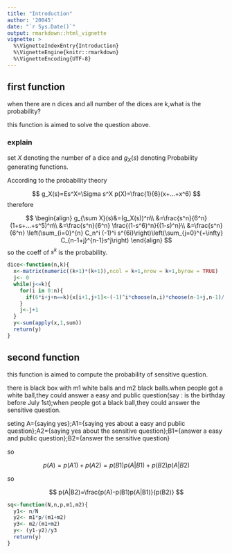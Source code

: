 ```yaml
---
title: "Introduction"
author: '20045'
date: "`r Sys.Date()`"
output: rmarkdown::html_vignette
vignette: >
  %\VignetteIndexEntry{Introduction}
  %\VignetteEngine{knitr::rmarkdown}
  %\VignetteEncoding{UTF-8}
---
```

## first function

when there are n dices and all number of the dices are k,what is the probability?

this function is aimed to solve the question above.

### explain

set $X$ denoting the number of a dice and $g_X(s)$ denoting Probability generating functions.

According to the probability theory

$$
g_X(s)=Es^X=\Sigma s^X p(X)=\frac{1}{6}(x+...+x^6)
$$
therefore

$$
\begin{align}
g_{\sum X}(s)&=(g_X(s))^n\\
&=\frac{s^n}{6^n}(1+s+...+s^5)^n\\
&=\frac{s^n}{6^n} \frac{(1-s^6)^n}{(1-s)^n}\\
&=\frac{s^n}{6^n} \left(\sum_{i=0}^{n} C_n^i (-1)^i s^{6i}\right)\left(\sum_{j=0}^{+\infty} C_{n-1+j}^{n-1}s^j\right)
\end{align}
$$
so the coeff of $s^k$ is the probability.
```r
dice<-function(n,k){
  x<-matrix(numeric((k+1)*(k+1)),ncol = k+1,nrow = k+1,byrow = TRUE)
  j<- 0
  while(j<=k){
    for(i in 0:n){
      if(6*i+j+n==k){x[i+1,j+1]<-(-1)^i*choose(n,i)*choose(n-1+j,n-1)/(6^n)}
    }
    j<-j+1
  }
  y<-sum(apply(x,1,sum))
  return(y)
}
```


## second function

this function is aimed to compute the probability of sensitive question.

there is black box with m1 white balls and m2 black balls.when people got a white ball,they could answer a easy and public question(say : is the birthday before July 1st);when people got a black ball,they could answer the sensitive question.

seting A={saying yes};A1={saying yes about a easy and public question};A2={saying yes about the sensitive question};B1={answer a easy and public question};B2={answer the sensitive question}

so

$$
p(A)=p(A1)+p(A2)=p(B1)p(A|B1)+p(B2)p(A|B2)
$$

so

$$
p(A|B2)=\frac{p(A)-p(B1)p(A|B1)}{p(B2)}
$$

```r
sq<-function(N,n,p,m1,m2){
  y1<- n/N
  y2<- m1*p/(m1+m2)
  y3<- m2/(m1+m2)
  y<- (y1-y2)/y3
  return(y)
}
```
